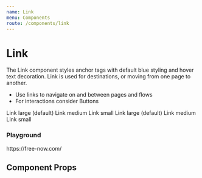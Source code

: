 ```yaml
---
name: Link
menu: Components
route: /components/link
---
```



# Link

The Link component styles anchor tags with default blue styling and hover text decoration. Link is used for destinations, or moving from one page to another.

-   Use links to navigate on and between pages and flows
-   For interactions consider Buttons

<ItemWrapper mt={4}>
    <Link href="#">Link large (default)</Link>
    <Link fontSize={1} href="#">
        Link medium
    </Link>
    <Link fontSize={0} href="#">
        Link small
    </Link>
</ItemWrapper>

<ItemWrapper inverted>
    <Link inverted href="#">
        Link large (default)
    </Link>
    <Link fontSize={1} inverted href="#">
        Link medium
    </Link>
    <Link fontSize={0} inverted href="#">
        Link small
    </Link>
</ItemWrapper>

### Playground

<Playground>
    <Link href="https://free-now.com/" target="_blank">
        https://free-now.com/
    </Link>
</Playground>

## Component Props

<Props of={Link} />

